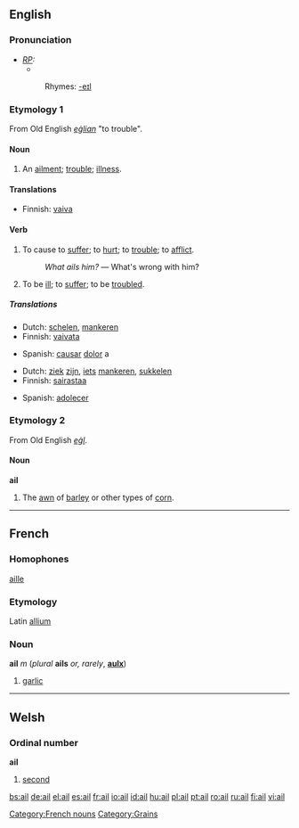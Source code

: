 {{see|-ail}}
==English==

===Pronunciation===
* ''[[RP]]:''
** {{IPA|/eɪl/}}
*:Rhymes: [[Rhymes:English:-eɪl|-eɪl]]

===Etymology 1===
From Old English ''[[eġlian]]'' "to trouble".

====Noun====
{{en-noun}}

# An [[ailment]]; [[trouble]]; [[illness]].

====Translations====
{{trans-top|An ailment; trouble; illness}}
*Finnish: [[vaiva]]
{{trans-mid}}
{{trans-bottom}}

====Verb====
{{en-verb}}

# {{transitive}} To cause to [[suffer]]; to [[hurt]]; to [[trouble]]; to [[afflict]].
#: ''What ails him?'' &mdash; What's wrong with him?
# {{intransitive}} To be [[ill]]; to [[suffer]]; to be [[troubled]].

=====Translations=====
{{trans-top|to cause to suffer}}
*Dutch: [[schelen]], [[mankeren]]
*Finnish: [[vaivata]]
{{trans-mid}}
*Spanish: [[causar]] [[dolor]] a
{{trans-bottom}}

{{trans-top|to be ill}}
*Dutch: [[ziek]] [[zijn]], [[iets]] [[mankeren]], [[sukkelen]]
*Finnish: [[sairastaa]]
{{trans-mid}}
*Spanish: [[adolecer]]
{{trans-bottom}}

===Etymology 2===
From Old English ''[[eġl]]''.

====Noun====
'''ail'''

# The [[awn]] of [[barley]] or other types of [[corn]].

----

==French==

===Homophones===
[[aille]]

===Etymology===
Latin [[allium]]

===Noun===
'''ail''' ''m'' (''plural'' '''ails''' ''or, rarely'', '''[[aulx]]''')

# [[garlic]]

[[Category:French nouns]]

----

==Welsh==

===Ordinal number===
'''ail'''

# [[second]]

[[Category:Grains]]

[[bs:ail]]
[[de:ail]]
[[el:ail]]
[[es:ail]]
[[fr:ail]]
[[io:ail]]
[[id:ail]]
[[hu:ail]]
[[pl:ail]]
[[pt:ail]]
[[ro:ail]]
[[ru:ail]]
[[fi:ail]]
[[vi:ail]]
